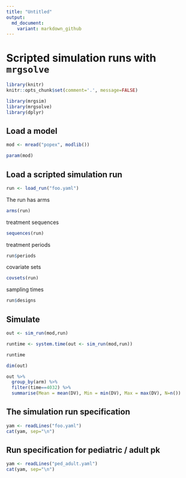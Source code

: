 ```yaml
---
title: "Untitled"
output: 
  md_document:
    variant: markdown_github
---
```



# Scripted simulation runs with `mrgsolve`

```r
library(knitr)
knitr::opts_chunk$set(comment='.', message=FALSE)
```

```r
library(mrgsim)
library(mrgsolve)
library(dplyr)
```


## Load a model
```r
mod <- mread("popex", modlib())

param(mod)
```

## Load a scripted simulation run
```r
run <- load_run("foo.yaml")
```


The run has arms
```r
arms(run)
```

treatment sequences
```r
sequences(run)
```

treatment periods
```r
run$periods
```

covariate sets
```r
covsets(run)
```

sampling times
```r
run$designs
```



## Simulate

```r
out <- sim_run(mod,run)
```

```r
runtime <- system.time(out <- sim_run(mod,run))
```


```r
runtime
```

```r
dim(out)

out %>%
  group_by(arm) %>% 
  filter(time==4032) %>%
  summarise(Mean = mean(DV), Min = min(DV), Max = max(DV), N=n())
```


## The simulation run specification
```r
yam <- readLines("foo.yaml")
cat(yam, sep="\n")
```

## Run specification for pediatric / adult pk
```r
yam <- readLines("ped_adult.yaml")
cat(yam, sep="\n")
```



